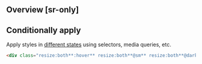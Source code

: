 ## Overview [sr-only]
<Overview/>

## Conditionally apply
Apply styles in [different states](/docs/states-and-queries) using selectors, media queries, etc.
```html
<div class="resize:both**:hover** resize:both**@sm** resize:both**@dark** resize:both**@print**">…</div>
```

